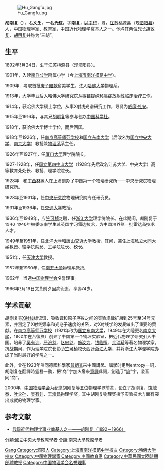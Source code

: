 {{No footnotes|time=2019-12-30T10:42:13+00:00}}
[[File:Hu_Gangfu.jpg|thumb]]

'''胡刚复'''（{{bd|1892年|3月24日|1966年|2月19日|catIdx=H胡刚复}}），名'''文生'''，一名'''光復'''，字'''刚复'''，[[以字行|以字行]]，男，[[江苏|江苏]]桃源县（现[[泗阳县|泗阳县]]）人，中国[[物理学家|物理学家]]、[[教育家|教育家]]，中国近代物理学奠基人之一。他与其两位兄长[[胡敦复|胡敦复]]、[[胡明复|胡明复]]并称为“三胡”。

== 生平 ==
1892年3月24日，生于江苏桃源县（现[[泗阳县|泗阳县]]）。

1901年，入读[[南洋公学|南洋公学]]附属小学（今[[上海市南洋模范中学|上海市南洋模范中学]]）。

1909年，考取首批[[庚子賠款|庚子賠款]]留美学生，进入[[哈佛大学|哈佛大学]]物理系。

1913年，大学毕业后入哈佛大学研究院从事镭提纯和癌症放射性临床治疗工作。

1914年，获哈佛大学硕士学位，从事X射线光谱研究工作，导师为[[威廉·杜安|威廉·杜安]]。

1915年至1916年，与其兄[[胡明复|胡明复]]等参与创办[[中国科学社|中国科学社]]。

1918年，获哈佛大学博士学位，而后回国。

1918年至1926年，任[[南京高等师范学校|南京高等师范学校]]和[[国立东南大学|国立东南大学]]（后改名为[[国立中央大学|国立中央大学]]、[[南京大学|南京大学]]）教授兼[[南京大学物理系|物理系]]系主任。

1926年至1927年，任[[厦门大学|厦门大学]]理学院院长。

1927-1928年，任[[国立第四中山大学|国立第四中山大学]]（1928年先后改名江苏大学、中央大学）高等教育处处长、教授、理学院院长。

1928年，和[[丁西林|丁西林]]等人在上海创办了中国第一个物理研究所——中央研究院物理研究所。

1928年至1931年，任[[中央研究院|中央研究院]]物理研究院专任研究员。

1931年至1936年，任[[交通大学|交通大学]]教授。

1936年至1949年，应[[竺可桢|竺可桢]]之聘，任[[浙江大学|浙江大学]]理学院院长。在此期间，胡刚复于1946-1948年被委派率学生赴英国学习雷达技术，为中国培养第一批雷达高技术人才。

1949年至1951年，任[[北洋大学|北洋大学]]和[[唐山交通大学|唐山交通大学]]教授，其间，兼任上海私立[[大同大学_(上海)|大同大学]]教授、理学院院长、工学院院长、校长。

1951年，任[[天津大学|天津大学]]教授。

1952年至1960年，任[[南开大学|南开大学]]物理系教授。

1962年，当选[[中国物理学会|中国物理学会]]名誉理事。

1966年2月19日文革前夕因病仙逝，享壽74岁。

== 学术贡献 ==
胡刚复将[[X射线|X射线]]标识谱、吸收谱和原子序数之间的实验规律扩展到25号至34号元素，并测定了X射线频率和光电子速度的关系，对X射线学的发展做出了重要的贡献。在[[南京高等师范学校|南京高等师范学校]]（1921年改为[[国立东南大学|国立东南大学]]，1949年在大陸更名[[南京大學|南京大學]]，1962年在台復校）创建了中国第一个物理实验室，把近代物理学研究引入中国。培养了[[吴有训|吴有训]]、[[严济慈|严济慈]]、[[赵忠尧|赵忠尧]]、[[施汝为|施汝为]]、[[钱临照|钱临照]]、[[余瑞璜|余瑞璜]]等著名物理学家。抗战期间，作为理学院院长协助[[竺可桢|竺可桢]]校长西迁[[浙江大学|浙江大学]]，并将浙江大学理学院办成了当时最好的学院之一。

此外，曾在1923年陪同德國科學家[[普朗克|普朗克]]來中國講學。講學时用到entropy一詞，胡刚复在翻譯時靈機一動，把“商”字加火旁來[[意譯|意譯]]此詞，創造了“[[熵|熵]]”字，發音同“商”。

2000年，[[中国物理学会|中国物理学会]]为纪念胡刚复等五位物理学界前辈，设立了胡刚复、[[饶毓泰|饶毓泰]]、[[叶企孙|叶企孙]]、[[吴有训|吴有训]]、[[王淦昌|王淦昌]]物理学奖，其中胡刚复物理奖授予实验技术方面有突出成就的物理学家。

== 参考文献 ==
* [http://www.gmw.cn/content/2005-09/06/content_300473.htm 我国近代物理学事业奠基人之一——胡刚复（1892－1966）] {{Wayback|url=http://www.gmw.cn/content/2005-09/06/content_300473.htm |date=20121006051959 }}

{{中国近代物理学先驱}}
{{中华民国教育部部聘教授}}
{{中国物理学会第二届理事会}}

{{Authority control}}
{{DEFAULTSORT:Hu胡}}
[[Category:胡姓|Gang]]
[[Category:泗阳人|Category:泗阳人]]
[[Category:上海市南洋模范中学校友|Category:上海市南洋模范中学校友]]
[[Category:哈佛大学校友|Category:哈佛大学校友]]
[[Category:中國物理學家|Category:中國物理學家]]
[[Category:中國教育家|Category:中國教育家]]
[[分類:國立中央大學教席學者|分類:國立中央大學教席學者]]
[[分類:南京大學教席學者|分類:南京大學教席學者]]
[[Category:中華民國大陸時期部聘教授|Category:中華民國大陸時期部聘教授]]
[[Category:中国物理学会名誉理事|Category:中国物理学会名誉理事]]